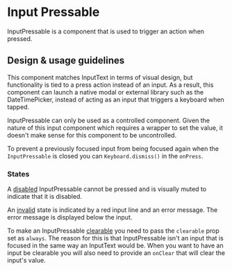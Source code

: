 
<Meta title="Components/Forms and Inputs/InputPressable" />

# Input Pressable

InputPressable is a component that is used to trigger an action when pressed.

## Design & usage guidelines

This component matches InputText in terms of visual design, but functionality is
tied to a press action instead of an input. As a result, this component can
launch a native modal or external library such as the DateTimePicker, instead of
acting as an input that triggers a keyboard when tapped.

InputPressable can only be used as a controlled component. Given the nature of
this input component which requires a wrapper to set the value, it doesn't make
sense for this component to be uncontrolled.

To prevent a previously focused input from being focused again when the
`InputPressable` is closed you can `Keyboard.dismiss()` in the `onPress`.

### States

A
[disabled](../?path=/story/components-forms-and-inputs-inputpressable-mobile--disabled)
InputPressable cannot be pressed and is visually muted to indicate that it is
disabled.

An
[invalid](../?path=/story/components-forms-and-inputs-inputpressable-mobile--invalid)
state is indicated by a red input line and an error message. The error message
is displayed below the input.

To make an InputPressable
[clearable](../?path=/story/components-forms-and-inputs-inputpressable-mobile--clearable)
you need to pass the `clearable` prop set as `always`. The reason for this is
that InputPressable isn't an input that is focused in the same way an InputText
would be. When you want to have an input be clearable you will also need to
provide an `onClear` that will clear the input's value.
